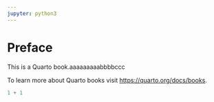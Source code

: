 ```yaml
---
jupyter: python3
---
```


# Preface {.unnumbered}

This is a Quarto book.aaaaaaaaabbbbccc

To learn more about Quarto books visit <https://quarto.org/docs/books>.

```python
1 + 1
```
